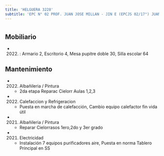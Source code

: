 ```yaml
---
title: 'HELGUERA 3228'
subtitle: 'EPC N° 02 PROF. JUAN JOSE MILLAN - JIN E (EPCJS 02/17°) JUANA MANSO'
---
```


#


## Mobiliario

*  (2022) : Armario 2, Escritorio 4, Mesa pupitre doble 30, Silla escolar 64 





## Mantenimiento

*  (2022) Albañileria / Pintura 
    + 2da etapa Reparac Cielorr Aulas 1,2,3

*  (2022) Calefaccion y Refrigeracion 
    + Puesta en marcha de calefacción, Cambio equipo calefactor fin vida útil

*  (2021) Albañileria / Pintura 
    + Reparar Cielorrasos 1ero,2do y 3er grado

*  (2021) Electricidad 
    + Instalación 7 equipos purificadores aire, Puesta en norma Tablero Principal en SS



